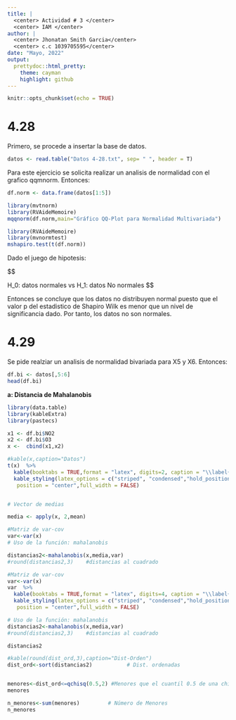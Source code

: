 ```yaml
---
title: | 
  <center> Actividad # 3 </center>
  <center> IAM </center>
author: |
  <center> Jhonatan Smith Garcia</center>
  <center> c.c 1039705595</center>
date: "Mayo, 2022"
output: 
  prettydoc::html_pretty:
    theme: cayman
    highlight: github
---
```


```r
knitr::opts_chunk$set(echo = TRUE)
```


# 4.28

Primero, se procede a insertar la base de datos.

```r
datos <- read.table("Datos 4-28.txt", sep= " ", header = T)
```

Para este ejercicio se solicita realizar un analisis de normalidad con el grafico qqmnorm.
Entonces:

```r
df.norm <- data.frame(datos[1:5])
```


```r
library(mvtnorm)
library(RVAideMemoire)
mqqnorm(df.norm,main="Gráfico QQ-Plot para Normalidad Multivariada")
```


```r
library(RVAideMemoire)
library(mvnormtest)
mshapiro.test(t(df.norm))
```

Dado el juego de hipotesis:

$$

H_0: datos \space normales \space vs \space H_1: datos \space No \space normales
$$

Entonces se concluye que los datos no distribuyen normal puesto que el valor p del estadistico de Shapiro Wilk es menor que un nivel de significancia dado. Por tanto, los datos no son normales.

# 4.29

Se pide realziar un analisis de normalidad bivariada para X5 y X6. Entonces:

```r
df.bi <- datos[,5:6]
head(df.bi)
```

**a: Distancia de Mahalanobis**

```r
library(data.table)
library(kableExtra)
library(pastecs)

x1 <- df.bi$NO2
x2 <- df.bi$O3
x <-  cbind(x1,x2)

#kable(x,caption="Datos")
t(x)  %>% 
  kable(booktabs = TRUE,format = "latex", digits=2, caption = "\\label{datos2}Datos") %>%
  kable_styling(latex_options = c("striped", "condensed","hold_position"), 
   position = "center",full_width = FALSE)


# Vector de medias

media <- apply(x, 2,mean)

#Matriz de var-cov
var<-var(x) 
# Uso de la función: mahalanobis

distancias2<-mahalanobis(x,media,var)
#round(distancias2,3)    #distancias al cuadrado

#Matriz de var-cov
var<-var(x) 
var  %>% 
  kable(booktabs = TRUE,format = "latex", digits=4, caption = "\\label{var_cov}Matriz de Var-Cov") %>%
  kable_styling(latex_options = c("striped", "condensed","hold_position"), 
   position = "center",full_width = FALSE)

# Uso de la función: mahalanobis
distancias2<-mahalanobis(x,media,var)
#round(distancias2,3)    #distancias al cuadrado

distancias2

#kable(round(dist_ord,3),caption="Dist-Orden")
dist_ord<-sort(distancias2)           # Dist. ordenadas


menores<-dist_ord<=qchisq(0.5,2) #Menores que el cuantil 0.5 de una chi2
menores

n_menores<-sum(menores)         # Número de Menores
n_menores
```


